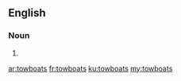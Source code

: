 ==English==

===Noun===
{{head|en|plural}}

# {{plural of|towboat|lang=en}}

[[ar:towboats]]
[[fr:towboats]]
[[ku:towboats]]
[[my:towboats]]